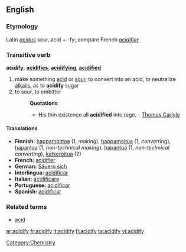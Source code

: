 ==English==

===Etymology===
Latin ''[[acidus]]'' sour, acid + -fy; compare French ''[[acidifier]]''

===Transitive verb===
{{rfc-trverb|Transitive verb}}
'''acidify''', '''[[acidifies]]''', '''[[acidifying]]''', '''[[acidified]]'''

# make something [[acid]] or [[sour]], to convert into an acid, to neutralize [[alkalis]], as to '''acidify''' sugar
# to sour, to embitter
#:'''Quotations'''
#:*His thin existence all '''acidified''' into rage. - [[Thomas Carlyle]]

====Translations====
*'''Finnish: ''' [[happamoittaa]] (1, ''making''), [[happamoitua]] (1, ''converting''), [[hapantaa]] (1, ''non-technical making''), [[hapantua]] (1, ''non-technical converting''), [[katkeroitua]] (2)
*'''French: ''' [[acidifier]]
*'''German: ''' [[Säuern sich]]
*'''Interlingua: ''' [[acidificar]]
*'''Italian: ''' [[acidificare]]
*'''Portuguese: ''' [[acidificar]]
*'''Spanish: ''' [[acidificar]]

===Related terms===
*[[acid]]

[[Category:Chemistry]]

[[ar:acidify]]
[[fr:acidify]]
[[it:acidify]]
[[fi:acidify]]
[[ta:acidify]]
[[vi:acidify]]